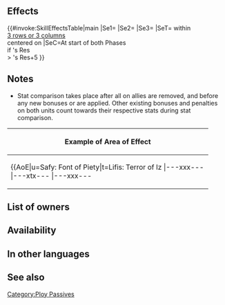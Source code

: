{{Passive
|name=Atk/Spd Ploy
|type=C
|exclusive=0
|canUseWeapon={{WeaponList|All}}
|canUseMove={{MoveList|All}}
|properties=random_owner
|1name=Atk/Spd Ploy 3
|alt1name=Atk Spd Ploy 3
|1tagid=SID_攻撃速さの謀策3
|1effect=At start of player phase or enemy phase, if any foes within 3 rows or 3 columns centered on unit have Res < unit's Res+5, inflicts Atk/Spd-7,【Ploy】, and【Exposure】 on those foes through their next actions.<br><br>【Ploy】<br>Neutralizes【Bonus Doubler】,【Treachery】, and【Grand Strategy】effects active on unit during combat through unit's next action.<br><br>【Exposure】<br>Foe's attacks deal +10 damage.<br><br>【Bonus Doubler】<br>Grants bonus to Atk/Spd/Def/Res during combat = current bonus on each of unit's stats for 1 turn. Calculates each stat bonus independently.<br><br>【Treachery】<br>Unit deals additional damage = total bonuses on unit for 1 turn.<br><br>【Grand Strategy】<br>Grants bonus to Atk/Spd/Def/Res during combat = current penalty on each of unit's stats × 2 for 1 turn. (Example: if unit has -7 penalty to Atk, grants Atk+14, for a net bonus of Atk+7.) Calculates each stat bonus independently.<br><br>Unit's negative effects that last "through unit's next action" will remain in effect until this status (Grand Strategy) is neutralized.
|1cost=300
|1required=Atk Ploy 3;Spd Ploy 3
}}
==Effects==
{{#invoke:SkillEffectsTable|main
|Se1={{Eft|Penalties|Atk/Spd|7}}
|Se2={{SEt|Ploy}}
|Se3={{SEt|Exposure}}
|SeT={{Tgt|Foes}} within<br>[[3 rows or 3 columns]]<br>centered on {{Tgt|Unit}}
|SeC=At start of both Phases<br>if {{Tgt|Unit}}'s Res<br>> {{Tgt|Foe}}'s Res+5
}}

==Notes==
{{Penalties}}
{{Ploy}}
{{Exposure}}
* Stat comparison takes place after all {{SEt|bonuses}} on allies are removed, and before any new bonuses or {{SEt|penalties}} are applied. Other existing bonuses and penalties on both units count towards their respective stats during stat comparison.
{|class="wikitable default mw-collapsible" 
!Example of Area of Effect
|-
|align="middle" style="max-width:450px;margin:auto"|{{AoE|u=Safy: Font of Piety|t=Lifis: Terror of Iz
|---xxx---
|---xtx---
|---xxx---
|xxxxxxxxx
|xxxxuxxxx
|xxxxxxxxx
|---xxx---
|---xxx---
|---xxx---
}}
|}
==List of owners==
{{Skill Hero List}}
==Availability==
{{PassiveFocusList}}
{{PassiveDistributionList}}
{{PassiveCombatManualList}}
==In other languages==
{{OtherLanguages
|english=Atk/Spd Ploy
|japanese=攻撃速さの謀策
|german=Ang./Ges.-Trick
|spanishEU=Ardid Ata/Vel
|spanishLA=Ardid Atq./Vel.
|french=Ruse Atq/Vit
|italian=Complotto A/V
|chineseTW=攻擊速度謀策
|portuguese=Manobra A/V
}}
==See also==
{{See also skills|cond=(Description LIKE '%at%start of%inflicts%rows%columns%' OR Description LIKE '%【Ploy】%' OR Description LIKE '%【Exposure】%') AND Exclusive='1'}}
{{Passives Navbox|C}}
[[Category:Ploy Passives]]